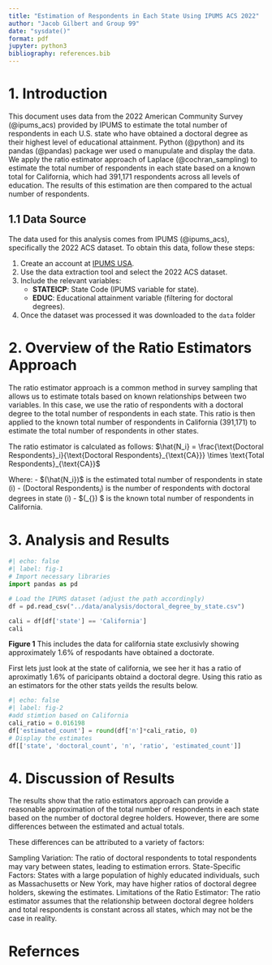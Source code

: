 ```yaml
---
title: "Estimation of Respondents in Each State Using IPUMS ACS 2022"
author: "Jacob Gilbert and Group 99"
date: "sysdate()"
format: pdf
jupyter: python3
bibliography: references.bib
---
```


# 1. Introduction

This document uses data from the 2022 American Community Survey (@ipums_acs) provided by IPUMS to estimate the total number of respondents in each U.S. state who have obtained a doctoral degree as their highest level of educational attainment. Python (@python) and its pandas (@pandas) package wer used o manupulate and display the data. We apply the ratio estimator approach of Laplace (@cochran_sampling) to estimate the total number of respondents in each state based on a known total for California, which had 391,171 respondents across all levels of education. The results of this estimation are then compared to the actual number of respondents.

## 1.1 Data Source

The data used for this analysis comes from IPUMS (@ipums_acs), specifically the 2022 ACS dataset. To obtain this data, follow these steps:

1. Create an account at [IPUMS USA](https://usa.ipums.org/usa/).
2. Use the data extraction tool and select the 2022 ACS dataset.
3. Include the relevant variables:
   - **STATEICP**: State Code (IPUMS variable for state).
   - **EDUC**: Educational attainment variable (filtering for doctoral degrees).
4. Once the dataset was processed it was downloaded to the `data` folder

# 2. Overview of the Ratio Estimators Approach

The ratio estimator approach is a common method in survey sampling that allows us to estimate totals based on known relationships between two variables. In this case, we use the ratio of respondents with a doctoral degree to the total number of respondents in each state. This ratio is then applied to the known total number of respondents in California (391,171) to estimate the total number of respondents in other states.

The ratio estimator is calculated as follows:
 $\hat{N_i} = \frac{\text{Doctoral Respondents}_i}{\text{Doctoral Respondents}_{\text{CA}}} \times \text{Total Respondents}_{\text{CA}}$ 

Where:
- $(\hat{N_i})$ is the estimated total number of respondents in state (i)
- $(\text{Doctoral Respondents}_i)$ is the number of respondents with doctoral degrees in state (i)
- $(\text{Total Respondents}_{\text{CA}}) $ is the known total number of respondents in California.

# 3. Analysis and Results

```python
#| echo: false 
#| label: fig-1
# Import necessary libraries
import pandas as pd

# Load the IPUMS dataset (adjust the path accordingly)
df = pd.read_csv("../data/analysis/doctoral_degree_by_state.csv")

cali = df[df['state'] == 'California']
cali
```
**Figure 1** This includes the data for california state exclusivly showing approximately 1.6% of respodants have obtained a doctorate.

First lets just look at the state of california, we see her it has a ratio of aproximatly 1.6% of paricipants obtaind a doctoral degre. Using this ratio as an estimators for the other stats yeilds the results below.

```python
#| echo: false
#| label: fig-2
#add stimtion based on California
cali_ratio = 0.016198
df['estimated_count'] = round(df['n']*cali_ratio, 0)
# Display the estimates
df[['state', 'doctoral_count', 'n', 'ratio', 'estimated_count']]
```

# 4. Discussion of Results
The results show that the ratio estimators approach can provide a reasonable approximation of the total number of respondents in each state based on the number of doctoral degree holders. However, there are some differences between the estimated and actual totals.

These differences can be attributed to a variety of factors:

Sampling Variation: The ratio of doctoral respondents to total respondents may vary between states, leading to estimation errors.
State-Specific Factors: States with a large population of highly educated individuals, such as Massachusetts or New York, may have higher ratios of doctoral degree holders, skewing the estimates.
Limitations of the Ratio Estimator: The ratio estimator assumes that the relationship between doctoral degree holders and total respondents is constant across all states, which may not be the case in reality.

\newpage

# Refernces